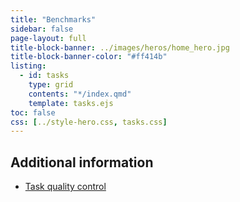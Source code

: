 ```yaml
---
title: "Benchmarks"
sidebar: false
page-layout: full
title-block-banner: ../images/heros/home_hero.jpg
title-block-banner-color: "#ff414b"
listing:
  - id: tasks
    type: grid
    contents: "*/index.qmd"
    template: tasks.ejs
toc: false
css: [../style-hero.css, tasks.css]
---
```


:::{#tasks}
:::

## Additional information

* [Task quality control](quality_control.qmd)